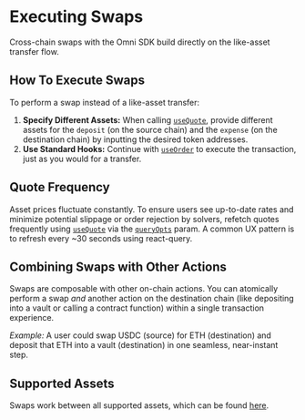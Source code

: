 # Executing Swaps

Cross-chain swaps with the Omni SDK build directly on the like-asset transfer flow.

## How To Execute Swaps

To perform a swap instead of a like-asset transfer:

1.  **Specify Different Assets:** When calling [`useQuote`](/sdk/hooks/useQuote.md), provide different assets for the `deposit` (on the source chain) and the `expense` (on the destination chain) by inputting the desired token addresses.
2.  **Use Standard Hooks:** Continue with [`useOrder`](/sdk/hooks/useOrder.md) to execute the transaction, just as you would for a transfer.

## Quote Frequency

Asset prices fluctuate constantly. To ensure users see up-to-date rates and minimize potential slippage or order rejection by solvers, refetch quotes frequently using [`useQuote`](/sdk/hooks/useQuote.md) via the [`queryOpts`](/sdk/hooks/useQuote.md) param. A common UX pattern is to refresh every ~30 seconds using react-query.

## Combining Swaps with Other Actions

Swaps are composable with other on-chain actions. You can atomically perform a swap *and* another action on the destination chain (like depositing into a vault or calling a contract function) within a single transaction experience.

*Example:* A user could swap USDC (source) for ETH (destination) and deposit that ETH into a vault (destination) in one seamless, near-instant step.

## Supported Assets

Swaps work between all supported assets, which can be found [here](/sdk/supported-assets.mdx).
